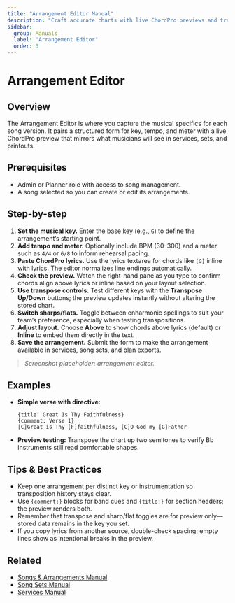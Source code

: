 ```yaml
---
title: "Arrangement Editor Manual"
description: "Craft accurate charts with live ChordPro previews and transposition tools."
sidebar:
  group: Manuals
  label: "Arrangement Editor"
  order: 3
---
```


# Arrangement Editor

## Overview
The Arrangement Editor is where you capture the musical specifics for each song version. It pairs a structured form for key, tempo, and meter with a live ChordPro preview that mirrors what musicians will see in services, sets, and printouts.

## Prerequisites
- Admin or Planner role with access to song management.
- A song selected so you can create or edit its arrangements.

## Step-by-step
1. **Set the musical key.** Enter the base key (e.g., `G`) to define the arrangement’s starting point.
2. **Add tempo and meter.** Optionally include BPM (30–300) and a meter such as `4/4` or `6/8` to inform rehearsal pacing.
3. **Paste ChordPro lyrics.** Use the lyrics textarea for chords like `[G]` inline with lyrics. The editor normalizes line endings automatically.
4. **Check the preview.** Watch the right-hand pane as you type to confirm chords align above lyrics or inline based on your layout selection.
5. **Use transpose controls.** Test different keys with the **Transpose Up/Down** buttons; the preview updates instantly without altering the stored chart.
6. **Switch sharps/flats.** Toggle between enharmonic spellings to suit your team’s preference, especially when testing transpositions.
7. **Adjust layout.** Choose **Above** to show chords above lyrics (default) or **Inline** to embed them directly in the text.
8. **Save the arrangement.** Submit the form to make the arrangement available in services, song sets, and plan exports.

> _Screenshot placeholder: arrangement editor._

## Examples
- **Simple verse with directive:**
  ```chordpro
  {title: Great Is Thy Faithfulness}
  {comment: Verse 1}
  [C]Great is Thy [F]faithfulness, [C]O God my [G]Father
  ```
- **Preview testing:** Transpose the chart up two semitones to verify Bb instruments still read comfortable shapes.

## Tips & Best Practices
- Keep one arrangement per distinct key or instrumentation so transposition history stays clear.
- Use `{comment:}` blocks for band cues and `{title:}` for section headers; the preview renders both.
- Remember that transpose and sharp/flat toggles are for preview only—stored data remains in the key you set.
- If you copy lyrics from another source, double-check spacing; empty lines show as intentional breaks in the preview.

## Related
- [Songs & Arrangements Manual](./songs-arrangements)
- [Song Sets Manual](./song-sets)
- [Services Manual](./services)

